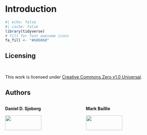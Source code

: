 # Introduction

```r
#| echo: false
#| cache: false
library(tidyverse)
# fill for font awesome icons
fa_fill <- "#606060"
```

## Licensing

<br>

This work is licensed under [Creative Commons Zero v1.0 Universal](https://creativecommons.org/publicdomain/zero/1.0/).


## Authors

::: columns
::: {.column width="50%"}
**Daniel D. Sjoberg**

![](images/dan-circle.png){width="70%"}
![](images/genentech-logo.png){width="50%"}
:::
::: {.column width="50%"}
**Mark Baillie**

![](images/mark-circle.png){width="70%"}
:::
:::
